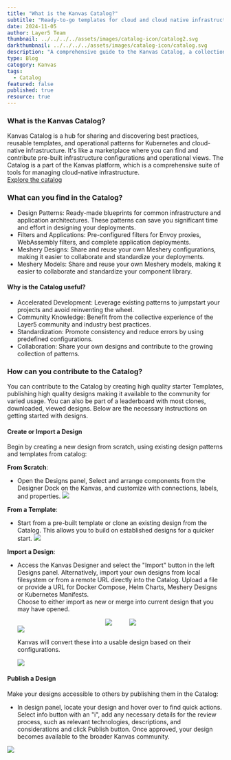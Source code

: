 ```yaml
---
title: "What is the Kanvas Catalog?"
subtitle: "Ready-to-go templates for cloud and cloud native infrastructure"
date: 2024-11-05
author: Layer5 Team
thumbnail: ../../../../assets/images/catalog-icon/catalog2.svg
darkthumbnail: ../../../../assets/images/catalog-icon/catalog.svg
description: "A comprehensive guide to the Kanvas Catalog, a collection of curated, pre-built, and ready-to-use cloud and cloud native infrastructure configurations."
type: Blog
category: Kanvas
tags:
  - Catalog
featured: false
published: true
resource: true
---
```




<BlogWrapper>

### What is the Kanvas Catalog?

<Link to="/cloud-native-management/catalog">Kanvas Catalog</Link> is a hub for sharing and discovering best practices, reusable templates, and operational patterns for Kubernetes and cloud-native infrastructure. It's like a marketplace where you can find and contribute pre-built infrastructure configurations and operational views. The Catalog is a part of the Kanvas platform, which is a comprehensive suite of tools for managing cloud-native infrastructure.

<div className="note"> <a href="https://cloud.layer5.io/catalog">Explore the catalog</a></div>

### What can you find in the Catalog?

- Design Patterns: Ready-made blueprints for common infrastructure and application architectures. These patterns can save you significant time and effort in designing your deployments.  
- Filters and Applications: Pre-configured filters for Envoy proxies, WebAssembly filters, and complete application deployments.
- Meshery Designs: Share and reuse your own Meshery configurations, making it easier to collaborate and standardize your deployments.  
- Meshery Models: Share and reuse your own Meshery models, making it easier to collaborate and standardize your component library.

#### Why is the Catalog useful?

- Accelerated Development: Leverage existing patterns to jumpstart your projects and avoid reinventing the wheel.
- Community Knowledge: Benefit from the collective experience of the Layer5 community and industry best practices.  
- Standardization: Promote consistency and reduce errors by using predefined configurations.
- Collaboration: Share your own designs and contribute to the growing collection of patterns.

### How can you contribute to the Catalog?

You can contribute to the Catalog by creating high quality starter Templates, publishing high quality designs
making it available to the community for varied usage. You can also be part of a leaderboard with most clones, downloaded,
viewed designs.
Below are the necessary instructions on getting started with designs.

#### Create or Import a Design
Begin by creating a new design from scratch, using existing design patterns and templates from catalog:

**From Scratch**:

- Open the Designs panel, Select and arrange components from the Designer Dock on the Kanvas, and customize with connections, labels, and properties.
  <img src={getStartedWithDesignerGIF} />

**From a Template**:

- Start from a pre-built template or clone an existing design from the Catalog. This allows you to build on established designs for a quicker start.
  <img src={catalogGIF} />


**Import a Design**: 

- Access the Kanvas Designer and select the "Import" button in the left Designs panel.  Alternatively, import your own designs from local filesystem or from a remote URL directly into the Catalog.
  Upload a file or provide a URL for Docker Compose, Helm Charts, Meshery Designs or Kubernetes Manifests.\
  Choose to either import as new or merge into current design that you may have opened.
  <div style="display:flex;justify-content:center;gap:2.5rem;max-width:100%">
    <img src={importDesignButtonPNG} style="object-fit:contain;"/>
    <img src={importDesignPanelPNG}  style="object-fit:contain;"/>
  </div>
  <img src={importGIF} />

  Kanvas will convert these into a usable design based on their configurations.
   
   <img src={renderedDesignPNG} />

  
  

#### Publish a Design
Make your designs accessible to others by publishing them in the Catalog:

- In design panel, locate your design and hover over to find quick actions. Select info button with an "i", add any necessary details for the review process, such as relevant technologies, descriptions, and considerations and click Publish button. Once approved, your design becomes available to the broader Kanvas community.
<img src={publishToCatalogGIF} />



</BlogWrapper>
